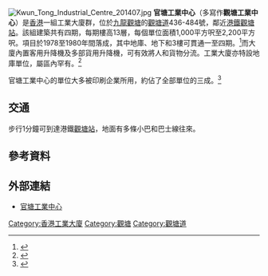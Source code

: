 {{Notability Unreferenced |time=2019-10-25T14:53:21+00:00}}
[[File:Kwun_Tong_Industrial_Centre_201407.jpg|thumb]]
'''官塘工業中心'''（多寫作'''觀塘工業中心'''）是[[香港|香港]]一組工業大廈群，位於[[九龍|九龍]][[觀塘|觀塘]]的[[觀塘道|觀塘道]]436-484號，鄰近[[港鐵|港鐵]][[觀塘站|觀塘站]]。該組建築共有四期，每期樓高13層，每個單位面積1,000平方呎至2,200平方呎。項目於1978至1980年間落成，其中地庫、地下和3樓可貫通一至四期。<ref>{{cite news |title=官塘工業中心4期單位1145萬成交 |url=https://ps.hket.com/article/2121152/官塘工業中心4期單位1145萬成交 |accessdate=2019-10-25 |work=香港經濟日報 |date=2018-07-23 |archive-date=2019-10-25 |archive-url=https://web.archive.org/web/20191025145326/https://ps.hket.com/article/2121152/%25E5%25AE%2598%25E5%25A1%2598%25E5%25B7%25A5%25E6%25A5%25AD%25E4%25B8%25AD%25E5%25BF%25834%25E6%259C%259F%25E5%2596%25AE%25E4%25BD%258D1145%25E8%2590%25AC%25E6%2588%2590%25E4%25BA%25A4 |dead-url=no }}</ref>而大廈內置客用升降機及多部貨用升降機，可有效將人和貨物分流。工業大廈亦特設地庫單位，屬區內罕有。<ref>{{cite news |title=官塘工業中心地庫叫價9500萬 |url=https://www2.hkej.com/property/article/id/74263/%E5%AE%98%E5%A1%98%E5%B7%A5%E6%A5%AD%E4%B8%AD%E5%BF%83%E5%9C%B0%E5%BA%AB%E5%8F%AB%E5%83%B99500%E8%90%AC |accessdate=2019-10-25 |work=信報 |date=2013-01-14 |archive-url=https://web.archive.org/web/20191025145326/https://www2.hkej.com/property/article/id/74263/%25E5%25AE%2598%25E5%25A1%2598%25E5%25B7%25A5%25E6%25A5%25AD%25E4%25B8%25AD%25E5%25BF%2583%25E5%259C%25B0%25E5%25BA%25AB%25E5%258F%25AB%25E5%2583%25B99500%25E8%2590%25AC |archive-date=2019-10-25 |dead-url=yes }}</ref>

官塘工業中心的單位大多被印刷企業所用，約佔了全部單位的三成。<ref>{{Cite web |url=http://www.gaahk.org.hk/articles/228/cbf56001.htm |title=存档副本 |accessdate=2007-08-22 |archive-date=2007-09-28 |archive-url=https://web.archive.org/web/20070928060851/http://www.gaahk.org.hk/articles/228/cbf56001.htm |dead-url=yes }}</ref>

==交通==
步行1分鐘可到達港鐵[[觀塘站|觀塘站]]，地面有多條小巴和巴士線往來。

==參考資料==
<references />

==外部連結==
{{Commons category|Kwun Tong Industrial Centre}}
*[https://web.archive.org/web/20080914023805/http://www.ktic.hk/ 官塘工業中心]
{{HK-buil-stub}}

[[Category:香港工業大廈|Category:香港工業大廈]]
[[Category:觀塘|Category:觀塘]]
[[Category:觀塘道|Category:觀塘道]]